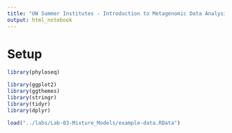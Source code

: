 ```yaml
---
title: "UW Summer Institutes - Introduction to Metagenomic Data Analysis - Lab 4"
output: html_notebook
---
```


# Setup

```r
library(phyloseq)

library(ggplot2)
library(ggthemes)
library(stringr)
library(tidyr)
library(dplyr)
```

```r
load("../labs/Lab-03-Mixture_Models/example-data.RData")
```